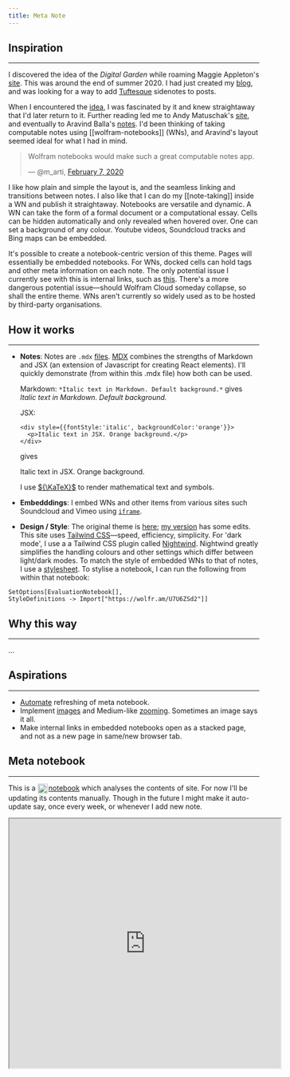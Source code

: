 ```yaml
---
title: Meta Note
---
```


<link
  rel="stylesheet"
  href="https://cdn.jsdelivr.net/npm/katex@0.11.0/dist/katex.min.css"
  integrity="sha384-BdGj8xC2eZkQaxoQ8nSLefg4AV4/AwB3Fj+8SUSo7pnKP6Eoy18liIKTPn9oBYNG"
  crossOrigin="anonymous"
/>

## Inspiration
---

I discovered the idea of the _Digital Garden_ while roaming Maggie Appleton's [site](https://maggieappleton.com/metatour). This was around the end of summer 2020. I had just created my [blog](https://blog.martinssamuel.com/), and was looking for a way to add [Tuftesque](https://edwardtufte.github.io/tufte-css/) sidenotes to posts.

When I encountered the [idea](https://maggieappleton.com/garden-history), I was fascinated by it and knew straightaway that I'd later return to it. Further reading led me to Andy Matuschak's [site](https://andymatuschak.org/), and eventually to Aravind Balla's [notes](https://notes.aravindballa.com/). I'd been thinking of taking computable notes using [[wolfram-notebooks]] (WNs), and Aravind's layout seemed ideal for what I had in mind.

<script async src="https://platform.twitter.com/widgets.js" charset="utf-8"></script>
<blockquote class="twitter-tweet" data-dnt="true" data-theme="light">
  <p lang="en" dir="ltr">Wolfram notebooks would make such a great computable notes app.</p>&mdash; @m_arti, <a href="https://twitter.com/m_arti/status/1225784947249754126">February 7, 2020</a>
</blockquote>

I like how plain and simple the layout is, and the seamless linking and transitions between notes. I also like that I can do my [[note-taking]] inside a WN and publish it straightaway. Notebooks are versatile and dynamic. A WN can take the form of a formal document or a computational essay. Cells can be hidden automatically and only revealed when hovered over. One can set a background of any colour. Youtube videos, Soundcloud tracks and Bing maps can be embedded.

It's possible to create a notebook-centric version of this theme. Pages will essentially be embedded notebooks. For WNs, docked cells can hold tags and other meta information on each note. The only potential issue I currently see with this is internal links, such as [this](/). There's a more dangerous potential issue—should Wolfram Cloud someday collapse, so shall the entire theme. WNs aren't currently so widely used as to be hosted by third-party organisations.

## How it works
---

- __Notes__:
  Notes are `.mdx` [files](https://github.com/m-arti/ms-notes/tree/master/content). [MDX](https://mdxjs.com) combines the strengths of Markdown and JSX (an extension of Javascript for creating React elements). I'll quickly demonstrate (from within this .mdx file) how both can be used.

  Markdown: `*Italic text in Markdown. Default background.*` gives *Italic text in Markdown. Default background.*

  JSX:
  ```
  <div style={{fontStyle:'italic', backgroundColor:'orange'}}>
    <p>Italic text in JSX. Orange background.</p>
  </div>
  ```
  gives
  <div style={{fontStyle:'italic', backgroundColor:'orange'}}>
    <p>Italic text in JSX. Orange background.</p>
  </div>

  I use [${\KaTeX}$](https://katex.org) to render mathematical text and symbols.

- __Embedddings__:
  I embed WNs and other items from various sites such Soundcloud and Vimeo using [`iframe`](https://developer.mozilla.org/en-US/docs/Web/HTML/Element/iframe).

- __Design / Style__:
  The original theme is [here](https://github.com/aravindballa/notes.aravindballa.com); [my version](https://github.com/m-arti/ms-notes) has some edits. This site uses [Tailwind CSS](https://tailwindcss.com)—speed, efficiency, simplicity. For 'dark mode', I use a a Tailwind CSS plugin called [Nightwind](https://nightwindcss.com). Nightwind greatly simplifies the handling colours and other settings which differ between light/dark modes. To match the style of embedded WNs to that of notes, I use a [stylesheet](https://github.com/m-arti/ms-notes/blob/master/src/style.wl). To stylise a notebook, I can  run the following from within that notebook:
 ```
 SetOptions[EvaluationNotebook[],
 StyleDefinitions -> Import["https://wolfr.am/U7U6ZSd2"]]
 ```

## Why this way
---
...

## Aspirations
---

- [Automate](https://reference.wolfram.com/language/guide/AutomatedReports.html) refreshing of meta notebook.
- Implement [images](https://www.gatsbyjs.com/docs/how-to/images-and-media/using-gatsby-plugin-image) and Medium-like [zooming](https://github.com/francoischalifour/medium-zoom). Sometimes an image says it all.
- Make internal links in embedded notebooks open as a stacked page, and not as a new page in same/new browser tab.

## Meta notebook
---

This is a [<img src="https://raw.githubusercontent.com/m-arti/ms-notes/4ccb62f36641cd886207d3a35bc403f40a5cf7a7/images/wolfram-icon.svg" alt="Meta Wolfram Notebook on this site" style="width:20px; display:inline; vertical-align:middle; padding-right:2px"/>notebook](https://www.wolframcloud.com/obj/mar/Published/notes-meta.nb) which analyses the contents of site. For now I'll be updating its contents manually. Though in the future I might make it auto-update say, once every week, or whenever I add new note.

<iframe src="https://www.wolframcloud.com/obj/mar/Published/notes-meta.nb?_embed=iframe" width="545" height="500"></iframe>
